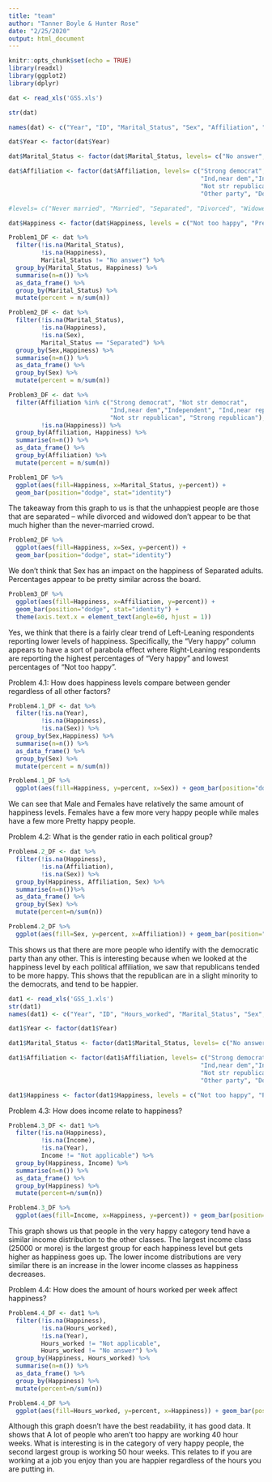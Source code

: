 ```yaml
---
title: "team"
author: "Tanner Boyle & Hunter Rose"
date: "2/25/2020"
output: html_document
---
```


```r
knitr::opts_chunk$set(echo = TRUE)
library(readxl)
library(ggplot2)
library(dplyr)

dat <- read_xls('GSS.xls')

str(dat)

names(dat) <- c("Year", "ID", "Marital_Status", "Sex", "Affiliation", "Happiness", "Ballot")

dat$Year <- factor(dat$Year)

dat$Marital_Status <- factor(dat$Marital_Status, levels= c("No answer", "Never married", "Married", "Separated", "Divorced", "Widowed"))

dat$Affiliation <- factor(dat$Affiliation, levels= c("Strong democrat", "Not str democrat", 
                                                     "Ind,near dem","Independent", "Ind,near rep",
                                                     "Not str republican", "Strong republican", 
                                                     "Other party", "Don't know", "No answer"))

#levels= c("Never married", "Married", "Separated", "Divorced", "Widowed")

dat$Happiness <- factor(dat$Happiness, levels = c("Not too happy", "Pretty happy", "Very happy"))

Problem1_DF <- dat %>% 
  filter(!is.na(Marital_Status),
         !is.na(Happiness),
         Marital_Status != "No answer") %>% 
  group_by(Marital_Status, Happiness) %>% 
  summarise(n=n()) %>% 
  as_data_frame() %>% 
  group_by(Marital_Status) %>% 
  mutate(percent = n/sum(n))

Problem2_DF <- dat %>% 
  filter(!is.na(Marital_Status),
         !is.na(Happiness),
         !is.na(Sex),
         Marital_Status == "Separated") %>%
  group_by(Sex,Happiness) %>% 
  summarise(n=n()) %>% 
  as_data_frame() %>% 
  group_by(Sex) %>% 
  mutate(percent = n/sum(n))

Problem3_DF <- dat %>% 
  filter(Affiliation %in% c("Strong democrat", "Not str democrat", 
                            "Ind,near dem","Independent", "Ind,near rep",
                            "Not str republican", "Strong republican"), 
         !is.na(Happiness)) %>% 
  group_by(Affiliation, Happiness) %>% 
  summarise(n=n()) %>% 
  as_data_frame() %>% 
  group_by(Affiliation) %>% 
  mutate(percent = n/sum(n))
```

```r
Problem1_DF %>% 
  ggplot(aes(fill=Happiness, x=Marital_Status, y=percent)) +
  geom_bar(position="dodge", stat="identity")
```

The takeaway from this graph to us is that the unhappiest people are those that are separated -- while divorced and widowed don't appear to be that much higher than the never-married crowd.


```r
Problem2_DF %>% 
  ggplot(aes(fill=Happiness, x=Sex, y=percent)) +
  geom_bar(position="dodge", stat="identity")
```


We don't think that Sex has an impact on the happiness of Separated adults. Percentages appear to be pretty similar across the board. 


```r
Problem3_DF %>% 
  ggplot(aes(fill=Happiness, x=Affiliation, y=percent)) +
  geom_bar(position="dodge", stat="identity") + 
  theme(axis.text.x = element_text(angle=60, hjust = 1))
```

Yes, we think that there is a fairly clear trend of Left-Leaning respondents reporting lower levels of happiness. Specifically, the "Very happy" column appears to have a sort of parabola effect where Right-Leaning respondents are reporting the highest percentages of "Very happy" and lowest percentages of "Not too happy". 

Problem 4.1: How does happiness levels compare between gender regardless of all other factors?
```r
Problem4.1_DF <- dat %>% 
  filter(!is.na(Year),
         !is.na(Happiness),
         !is.na(Sex)) %>%
  group_by(Sex,Happiness) %>% 
  summarise(n=n()) %>% 
  as_data_frame() %>% 
  group_by(Sex) %>% 
  mutate(percent = n/sum(n))
```
```r
Problem4.1_DF %>%
  ggplot(aes(fill=Happiness, y=percent, x=Sex)) + geom_bar(position="dodge", stat="identity")
```

We can see that Male and Females have relatively the same amount of happiness levels. Females have a few more very happy people while males have a few more Pretty happy people.

Problem 4.2: What is the gender ratio in each political group?
```R
Problem4.2_DF <- dat %>%
  filter(!is.na(Happiness),
         !is.na(Affiliation),
         !is.na(Sex)) %>%
  group_by(Happiness, Affiliation, Sex) %>%
  summarise(n=n())%>%
  as_data_frame() %>%
  group_by(Sex) %>%
  mutate(percent=n/sum(n))
```
```r
Problem4.2_DF %>%
  ggplot(aes(fill=Sex, y=percent, x=Affiliation)) + geom_bar(position="dodge", stat="identity") + theme(axis.text.x = element_text(angle=60, hjust = 1))
```


This shows us that there are more people who identify with the democratic party than any other. This is interesting because when we looked at the happiness level by each political affiliation, we saw that republicans tended to be more happy. This shows that the republican are in a slight minority to the democrats, and tend to be happier.

```r
dat1 <- read_xls('GSS_1.xls')
str(dat1)
names(dat1) <- c("Year", "ID", "Hours_worked", "Marital_Status", "Sex", "Income", "Affiliation", "Happiness", "Ballot")

dat1$Year <- factor(dat1$Year)

dat1$Marital_Status <- factor(dat1$Marital_Status, levels= c("No answer", "Never married", "Married", "Separated", "Divorced", "Widowed"))

dat1$Affiliation <- factor(dat1$Affiliation, levels= c("Strong democrat", "Not str democrat", 
                                                     "Ind,near dem","Independent", "Ind,near rep",
                                                     "Not str republican", "Strong republican", 
                                                     "Other party", "Don't know", "No answer"))

dat1$Happiness <- factor(dat1$Happiness, levels = c("Not too happy", "Pretty happy", "Very happy"))
```
Problem 4.3: How does income relate to happiness?
```r
Problem4.3_DF <- dat1 %>%
  filter(!is.na(Happiness),
         !is.na(Income),
         !is.na(Year),
         Income != "Not applicable") %>%
  group_by(Happiness, Income) %>%
  summarise(n=n()) %>%
  as_data_frame() %>%
  group_by(Happiness) %>%
  mutate(percent=n/sum(n))
```
```r
Problem4.3_DF %>%
  ggplot(aes(fill=Income, x=Happiness, y=percent)) + geom_bar(position="dodge", stat="identity")
```

This graph shows us that people in the very happy category tend have a similar income distribution to the other classes. The largest income class (25000 or more) is the largest group for each happiness level but gets higher as happiness goes up. The lower income distributions are very similar there is an increase in the lower income classes as happiness decreases.

Problem 4.4: How does the amount of hours worked per week affect happiness?
```r
Problem4.4_DF <- dat1 %>%
  filter(!is.na(Happiness),
         !is.na(Hours_worked),
         !is.na(Year),
         Hours_worked != "Not applicable",
         Hours_worked != "No answer") %>%
  group_by(Happiness, Hours_worked) %>%
  summarise(n=n()) %>%
  as_data_frame() %>%
  group_by(Happiness) %>%
  mutate(percent=n/sum(n))
```
```r
Problem4.4_DF %>%
  ggplot(aes(fill=Hours_worked, y=percent, x=Happiness)) + geom_bar(position="dodge", stat="identity")
```
Although this graph doesn't have the best readability, it has good data. It shows that A lot of people who aren't too happy are working 40 hour weeks. What is interesting is in the category of very happy people, the second largest group is working 50 hour weeks. This relates to if you are working at a job you enjoy than you are happier regardless of the hours you are putting in.

